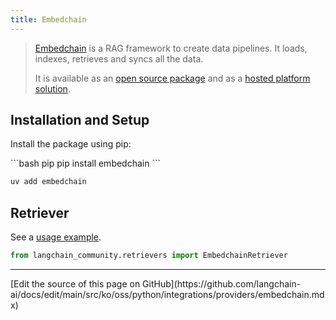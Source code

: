 ```yaml
---
title: Embedchain
---
```


> [Embedchain](https://github.com/embedchain/embedchain) is a RAG framework to create
> data pipelines. It loads, indexes, retrieves and syncs all the data.
>
>It is available as an [open source package](https://github.com/embedchain/embedchain)
> and as a [hosted platform solution](https://app.embedchain.ai/).


## Installation and Setup

Install the package using pip:

<CodeGroup>
```bash pip
pip install embedchain
```

```bash uv
uv add embedchain
```
</CodeGroup>


## Retriever

See a [usage example](/oss/python/integrations/retrievers/embedchain).

```python
from langchain_community.retrievers import EmbedchainRetriever
```

---

<Callout icon="pen-to-square" iconType="regular">
  [Edit the source of this page on GitHub](https://github.com/langchain-ai/docs/edit/main/src/ko/oss/python/integrations/providers/embedchain.mdx)
</Callout>
